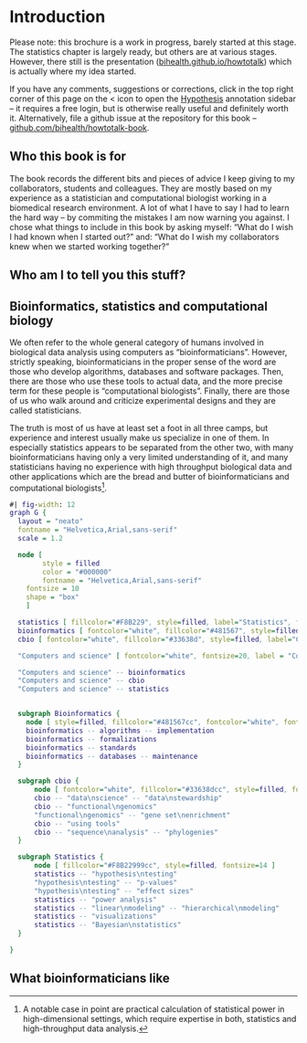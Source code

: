 # Introduction

Please note: this brochure is a work in progress, barely started at this stage.
The statistics chapter is largely ready, but others are at various stages.
However, there still is the presentation ([bihealth.github.io/howtotalk](https://bihealth.github.io/howtotalk))
which is actually where my idea started.

If you have any comments, suggestions or corrections, click in the top
right corner of this page on the $<$ icon to open the
[Hypothesis](https://hypothes.is/) annotation sidebar – it requires a free
login, but is otherwise really useful and definitely worth it.
Alternatively, file a github issue at the repository for this book – 
[github.com/bihealth/howtotalk-book](https://github.com/bihealth/howtotalk-book).

## Who this book is for

The book records the different bits and pieces of advice I keep giving to
my collaborators, students and colleagues. They are mostly based on my
experience as a statistician and computational biologist working in a
biomedical research environment. A lot of what I have to say I had to learn
the hard way – by commiting the mistakes I am now warning you against. I
chose what things to include in this book by asking myself: "What do I wish I had
known when I started out?" and: "What do I wish my collaborators knew when
we started working together?"

## Who am I to tell you this stuff?

## Bioinformatics, statistics and computational biology

We often refer to the whole general category of humans involved in
biological data analysis using computers as "bioinformaticians". However,
strictly speaking, bioinformaticians in the proper sense of the word are
those who develop algorithms, databases and software packages. Then, there
are those who use these tools to actual data, and the more precise term for
these people is "computational biologists". Finally, there are those of us
who walk around and criticize experimental designs and they are called
statisticians.

The truth is most of us have at least set a foot in all three camps, but
experience and interest usually make us specialize in one of them. In
especially statistics appears to be separated from the other two, with many
bioinformaticians having only a very limited understanding of it, and many
statisticians having no experience with high throughput biological data and
other applications which are the bread and butter of bioinformaticians and
computational biologists[^power].

[^power]: A notable case in point are practical calculation of statistical
  power in high-dimensional settings, which require expertise in both, 
  statistics and high-throughput data analysis.

```dot
#| fig-width: 12
graph G {
  layout = "neato"
  fontname = "Helvetica,Arial,sans-serif"
  scale = 1.2

  node [
		style = filled
		color = "#000000"
		fontname = "Helvetica,Arial,sans-serif"
    fontsize = 10
    shape = "box"
	]

  statistics [ fillcolor="#F8B229", style=filled, label="Statistics", fontsize=18 ]
  bioinformatics [ fontcolor="white", fillcolor="#481567", style=filled, label="Bioinformatics", fontsize=18 ]
  cbio [ fontcolor="white", fillcolor="#33638d", style=filled, label="Computational\nbiology", fontsize=18 ]

  "Computers and science" [ fontcolor="white", fontsize=20, label = "Computers\nand\nScience" ]

  "Computers and science" -- bioinformatics
  "Computers and science" -- cbio
  "Computers and science" -- statistics


  subgraph Bioinformatics {
    node [ style=filled, fillcolor="#481567cc", fontcolor="white", fontsize=14 ]
    bioinformatics -- algorithms -- implementation
    bioinformatics -- formalizations
    bioinformatics -- standards
    bioinformatics -- databases -- maintenance
  }

  subgraph cbio {
      node [ fontcolor="white", fillcolor="#33638dcc", style=filled, fontsize=14 ]
      cbio -- "data\nscience" -- "data\nstewardship"
      cbio -- "functional\ngenomics"
      "functional\ngenomics" -- "gene set\nenrichment"
      cbio -- "using tools"
      cbio -- "sequence\nanalysis" -- "phylogenies"
  }

  subgraph Statistics {
      node [ fillcolor="#F8B22999cc", style=filled, fontsize=14 ]
      statistics -- "hypothesis\ntesting"
      "hypothesis\ntesting" -- "p-values"
      "hypothesis\ntesting" -- "effect sizes"
      statistics -- "power analysis"
      statistics -- "linear\nmodeling" -- "hierarchical\nmodeling"
      statistics -- "visualizations"
      statistics -- "Bayesian\nstatistics"
  }

}
```


## What bioinformaticians like
